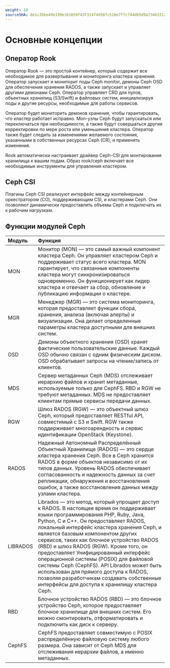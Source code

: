 ```yaml
---
weight: 10
sourceSHA: 8e1c2bbe49e199e161659f43f314f4d58fc516e7ffc744d65d9a7346331234cd
---
```


# Основные концепции

## Оператор Rook

Оператор Rook — это простой контейнер, который содержит все необходимое для развертывания и мониторинга кластера хранения. Оператор запускает и мониторит поды Ceph monitor, демоны Ceph OSD для обеспечения хранения RADOS, а также запускает и управляет другими демонами Ceph. Оператор управляет CRD для пулов, объектных хранилищ (S3/Swift) и файловых систем, инициализируя поды и другие ресурсы, необходимые для работы сервисов.

Оператор будет мониторить демонов хранения, чтобы гарантировать, что кластер работает исправно. Mon-узлы Ceph будут запускаться или переключаться при необходимости, а также будут совершаться другие корректировки по мере роста или уменьшения кластера. Оператор также будет следить за изменениями желаемого состояния, указанными в собственных ресурсах Ceph (CR), и применять изменения.

Rook автоматически настраивает драйвер Ceph-CSI для монтирования хранилища к вашим подам. Образ rook/ceph включает все необходимые инструменты для управления кластером.

## Ceph CSI

Плагины Ceph CSI реализуют интерфейс между контейнерным оркестратором (CO), поддерживающим CSI, и кластерами Ceph. Они позволяют динамически предоставлять объемы Ceph и подключать их к рабочим нагрузкам.

## Функции модулей Ceph

| Модуль   | Функция                                                                                                                                                                                                                                                                                                                                                                                                                                                                                                      |
| :------- | :----------------------------------------------------------------------------------------------------------------------------------------------------------------------------------------------------------------------------------------------------------------------------------------------------------------------------------------------------------------------------------------------------------------------------------------------------------------------------------------------------------- |
| MON      | Монитор (MON) — это самый важный компонент кластера Ceph. Он управляет кластером Ceph и поддерживает статус всего кластера. MON гарантирует, что связанные компоненты кластера могут синхронизироваться одновременно. Он функционирует как лидер кластера и отвечает за сбор, обновление и публикацию информации о кластере.                                                                                                                                                                                                                   |
| MGR      | Менеджер (MGR) — это система мониторинга, которая предоставляет функции сбора, хранения, анализа (включая алерты) и визуализации. Она делает определенные параметры кластера доступными для внешних систем.                                                                                                                                                                                                                                                                                                          |
| OSD      | Демоны объектного хранения (OSD) хранят фактические пользовательские данные. Каждый OSD обычно связан с одним физическим диском. OSD обрабатывает запросы на чтение/запись от клиентов.                                                                                                                                                                                                                                                                                                                                                                                 |
| MDS      | Сервер метаданных Ceph (MDS) отслеживает иерархию файлов и хранит метаданные, используемые только для CephFS. RBD и RGW не требуют метаданных. MDS не предоставляет клиентам прямые сервисы передачи данных.                                                                                                                                                                                                                                                                                                     |
| RGW      | Шлюз RADOS (RGW) — это объектный шлюз Ceph, который предоставляет RESTful API, совместимый с S3 и Swift. RGW также поддерживает многоарендность и сервис идентификации OpenStack (Keystone).                                                                                                                                                                                                                                                                                                                          |
| RADOS    | Надежный Автономный Распределённый Объектный Хранилище (RADOS) — это сердце кластера хранения Ceph. Все в Ceph хранится RADOS в форме объектов независимо от их типов данных. Уровень RADOS обеспечивает согласованность и надежность данных за счет репликации, обнаружения и восстановления ошибок, а также восстановления данных между узлами кластера.                                                                                                                                                          |
| LIBRADOS | Librados — это метод, который упрощает доступ к RADOS. В настоящее время он поддерживает языки программирования PHP, Ruby, Java, Python, C и C++. Он предоставляет RADOS, локальный интерфейс кластера хранения Ceph, и является базовым компонентом других сервисов, таких как блочное устройство RADOS (RBD) и шлюз RADOS (RGW). Кроме того, он предоставляет Унифицированный интерфейс операционной системы (POSIX) для файловой системы Ceph (CephFS). API Librados может быть использован для прямого доступа к RADOS, позволяя разработчикам создавать собственные интерфейсы для доступа к хранилищу кластера Ceph. |
| RBD      | Блочное устройство RADOS (RBD) — это блочное устройство Ceph, которое предоставляет блочное хранилище для внешних систем. Его можно смонтировать, отформатировать и подключить как диск к серверу.                                                                                                                                                                                                                                                                                                       |
| CephFS   | CephFS предоставляет совместимую с POSIX распределённую файловую систему любого размера. Она зависит от Ceph MDS для отслеживания иерархии файлов, а именно метаданных.                                                                                                                                                                                                                                                                                                                 |
